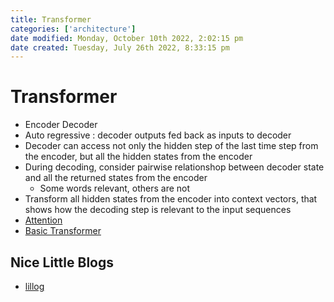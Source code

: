 ```yaml
---
title: Transformer
categories: ['architecture']
date modified: Monday, October 10th 2022, 2:02:15 pm
date created: Tuesday, July 26th 2022, 8:33:15 pm
---
```


# Transformer
- Encoder Decoder
- Auto regressive : decoder outputs fed back as inputs to decoder
- Decoder can access not only the hidden step of the last time step from the encoder, but all the hidden states from the encoder
- During decoding, consider pairwise relationshop between decoder state and all the returned states from the encoder
	- Some words relevant, others are not
- Transform all hidden states from the encoder into context vectors, that shows how the decoding step is relevant to the input sequences
- [Attention](Attention.qmd)
- [Basic Transformer](Basic%20Transformer.qmd)

## Nice Little Blogs
- [lillog](https://lilianweng.github.io/posts/2018-06-24-attention/)




